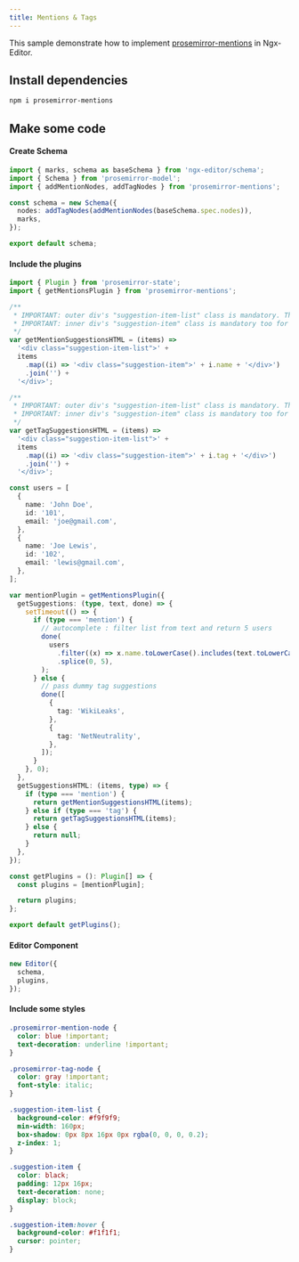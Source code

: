 ---
title: Mentions & Tags
---


This sample demonstrate how to implement [prosemirror-mentions](https://www.npmjs.com/package/prosemirror-mentions) in Ngx-Editor.

<Stackblitz id="ngx-editor-mentions" />

## Install dependencies

```bash
npm i prosemirror-mentions
```

## Make some code

#### Create Schema

```ts
import { marks, schema as baseSchema } from 'ngx-editor/schema';
import { Schema } from 'prosemirror-model';
import { addMentionNodes, addTagNodes } from 'prosemirror-mentions';

const schema = new Schema({
  nodes: addTagNodes(addMentionNodes(baseSchema.spec.nodes)),
  marks,
});

export default schema;
```

#### Include the plugins

```ts
import { Plugin } from 'prosemirror-state';
import { getMentionsPlugin } from 'prosemirror-mentions';

/**
 * IMPORTANT: outer div's "suggestion-item-list" class is mandatory. The plugin uses this class for querying.
 * IMPORTANT: inner div's "suggestion-item" class is mandatory too for the same reasons
 */
var getMentionSuggestionsHTML = (items) =>
  '<div class="suggestion-item-list">' +
  items
    .map((i) => '<div class="suggestion-item">' + i.name + '</div>')
    .join('') +
  '</div>';

/**
 * IMPORTANT: outer div's "suggestion-item-list" class is mandatory. The plugin uses this class for querying.
 * IMPORTANT: inner div's "suggestion-item" class is mandatory too for the same reasons
 */
var getTagSuggestionsHTML = (items) =>
  '<div class="suggestion-item-list">' +
  items
    .map((i) => '<div class="suggestion-item">' + i.tag + '</div>')
    .join('') +
  '</div>';

const users = [
  {
    name: 'John Doe',
    id: '101',
    email: 'joe@gmail.com',
  },
  {
    name: 'Joe Lewis',
    id: '102',
    email: 'lewis@gmail.com',
  },
];

var mentionPlugin = getMentionsPlugin({
  getSuggestions: (type, text, done) => {
    setTimeout(() => {
      if (type === 'mention') {
        // autocomplete : filter list from text and return 5 users
        done(
          users
            .filter((x) => x.name.toLowerCase().includes(text.toLowerCase()))
            .splice(0, 5),
        );
      } else {
        // pass dummy tag suggestions
        done([
          {
            tag: 'WikiLeaks',
          },
          {
            tag: 'NetNeutrality',
          },
        ]);
      }
    }, 0);
  },
  getSuggestionsHTML: (items, type) => {
    if (type === 'mention') {
      return getMentionSuggestionsHTML(items);
    } else if (type === 'tag') {
      return getTagSuggestionsHTML(items);
    } else {
      return null;
    }
  },
});

const getPlugins = (): Plugin[] => {
  const plugins = [mentionPlugin];

  return plugins;
};

export default getPlugins();
```

#### Editor Component

```ts
new Editor({
  schema,
  plugins,
});
```

#### Include some styles

```css
.prosemirror-mention-node {
  color: blue !important;
  text-decoration: underline !important;
}

.prosemirror-tag-node {
  color: gray !important;
  font-style: italic;
}

.suggestion-item-list {
  background-color: #f9f9f9;
  min-width: 160px;
  box-shadow: 0px 8px 16px 0px rgba(0, 0, 0, 0.2);
  z-index: 1;
}

.suggestion-item {
  color: black;
  padding: 12px 16px;
  text-decoration: none;
  display: block;
}

.suggestion-item:hover {
  background-color: #f1f1f1;
  cursor: pointer;
}
```
